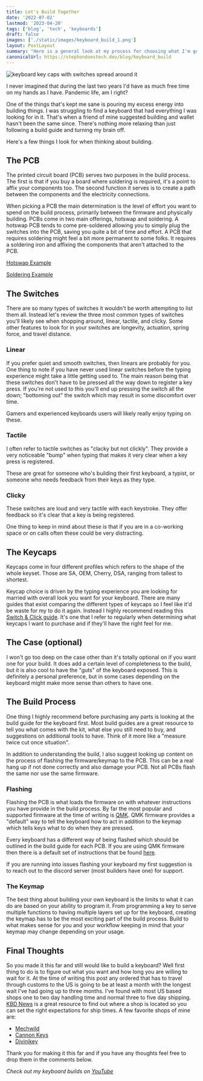 ```yaml
---
title: Let's Build Together
date: '2022-07-02'
lastmod: '2023-04-20'
tags: ['blog', 'tech', 'keyboards']
draft: false
images: ['./static/images/keyboard_build_1.png']
layout: PostLayout
summary: "Here is a general look at my process for choosing what I'm going to use to build my keyboards."
canonicalUrl: https://stephondoestech.dev/blog/keyboard_build
---
```


![keyboard key caps with switches spread around it](/static/images/keyboard_build_1.png)

I never imagined that during the last two years I'd have as much free time on my hands as I have. Pandemic life, am I right?

One of the things that's kept me sane is pouring my excess energy into building things. I was struggling to find a keyboard that had everything I was looking for in it. That's when a friend of mine suggested building and wallet hasn't been the same since. There's nothing more relaxing than just following a build guide and turning my brain off.

Here's a few things I look for when thinking about building.

## The PCB

The printed circuit board (PCB) serves two purposes in the build process. The first is that if you buy a board where soldering is required, it's a point to affix your components too. The second function it serves is to create a path between the components and the electricity connections.

When picking a PCB the main determination is the level of effort you want to spend on the build process, primarily between the firmware and physically building. PCBs come in two main offerings, hotswap and soldering. A hotswap PCB tends to come pre-soldered allowing you to simply plug the switches into the PCB, saving you quite a bit of time and effort. A PCB that requires soldering might feel a bit more permanent to some folks. It requires a soldering iron and affixing the components that aren't attached to the PCB.

[Hotswap Example](https://keyhive.xyz/shop/ut472-kit)

[Soldering Example](https://mechwild.com/product/mercutio/)

## The Switches

There are so many types of switches it wouldn't be worth attempting to list them all. Instead let's review the three most common types of switches you'll likely see when shopping around, linear, tactile, and clicky. Some other features to look for in your switches are longevity, actuation, spring force, and travel distance.

### Linear

If you prefer quiet and smooth switches, then linears are probably for you. One thing to note if you have never used linear switches before the typing experience might take a little getting used to. The main reason being that these switches don't have to be pressed all the way down to register a key press. If you're not used to this you'll end up pressing the switch all the down; "bottoming out" the switch which may result in some discomfort over time.

Gamers and experienced keyboards users will likely really enjoy typing on these.

### Tactile

I often refer to tactile switches as "clacky but not clickly". They provide a very noticeable "bump" when typing that makes it very clear when a key press is registered.

These are great for someone who's building their first keyboard, a typist, or someone who needs feedback from their keys as they type.

### Clicky

These switches are loud and very tactile with each keystroke. They offer feedback so it's clear that a key is being registered.

One thing to keep in mind about these is that if you are in a co-working space or on calls often these could be very distracting.

## The Keycaps

Keycaps come in four different profiles which refers to the shape of the whole keyset. Those are SA, OEM, Cherry, DSA, ranging from tallest to shortest.

Keycap choice is driven by the typing experience you are looking for married with overall look you want for your keyboard. There are many guides that exist comparing the different types of keycaps so I feel like it'd be waste for my to do it again. Instead I highly recommend reading this [Switch & Click guide](https://switchandclick.com/ultimate-guide-to-picking-a-keycap-set-for-your-mechanical-keyboard/). It's one that I refer to regularly when determining what keycaps I want to purchase and if they'll have the right feel for me.

## The Case (optional)

I won't go too deep on the case other than it's totally optional on if you want one for your build. It does add a certain level of completeness to the build, but it is also cool to have the "guts" of the keyboard exposed. This is definitely a personal preference, but in some cases depending on the keyboard might make more sense than others to have one.

## The Build Process

One thing I highly recommend before purchasing any parts is looking at the build guide for the keyboard first. Most build guides are a great resource to tell you what comes with the kit, what else you still need to buy, and suggestions on additional tools to have. Think of it more like a "measure twice cut once situation".

In addition to understanding the build, I also suggest looking up content on the process of flashing the firmware/keymap to the PCB. This can be a real hang up if not done correctly and also damage your PCB. Not all PCBs flash the same nor use the same firmware.

### Flashing

Flashing the PCB is what loads the firmware on with whatever instructions you have provide in the build process. By far the most popular and supported firmware at the time of writing is [QMK](https://docs.qmk.fm/#/). QMK firmware provides a "default" way to tell the keyboard how to act in addition to the keymap which tells keys what to do when they are pressed.

Every keyboard has a different way of being flashed which should be outlined in the build guide for each PCB. If you are using QMK firmware then there is a default set of instructions that be found [here](https://docs.qmk.fm/#/newbs_flashing).

If you are running into issues flashing your keyboard my first suggestion is to reach out to the discord server (most builders have one) for support.

### The Keymap

The best thing about building your own keyboard is the limits to what it can do are based on your ability to program it. From programming a key to serve multiple functions to having multiple layers set up for the keyboard, creating the keymap has to be the most exciting part of the build process. Build to what makes sense for you and your workflow keeping in mind that your keymap may change depending on your usage.

## Final Thoughts

So you made it this far and still would like to build a keyboard? Well first thing to do is to figure out what you want and how long you are willing to wait for it. At the time of writing this post any ordered that has to travel through customs to the US is going to be at least a month with the longest wait I've had going up to three months. I've found with most US based shops one to two day handling time and normal three to five day shipping. [KBD News](https://kbd.news/vendors/USA) is a great resource to find out where a shop is located so you can set the right expectations for ship times. A few favorite shops of mine are:

- [Mechwild](https://mechwild.com/)
- [Cannon Keys](https://cannonkeys.com/)
- [Divinikey](https://divinikey.com/)

Thank you for making it this far and if you have any thoughts feel free to drop them in the comments below.

_Check out my keyboard builds on [YouTube](https://youtube.com/playlist?list=PLHCzue15_obNnwQ7_lu0ZoI3digv-7IXE)_
